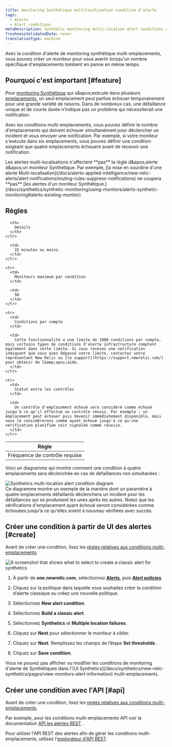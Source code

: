 ```yaml
---
title: monitoring Synthétique multilocalisation condition d'alerte
tags:
  - Alerts
  - Alert conditions
metaDescription: Synthetic monitoring multi-location alert conditions allow you to specify how many location checks must fail before generating a notification.
freshnessValidatedDate: never
translationType: machine
---
```


Avec la condition d'alerte de monitoring synthétique multi-emplacements, vous pouvez créer un moniteur pour vous avertir lorsqu'un nombre spécifique d'emplacements tombent en panne en même temps.

## Pourquoi c'est important [#feature]

Pour [monitoring Synthétique](/docs/synthetics/new-relic-synthetics/getting-started/introduction-new-relic-synthetics) qui s&amp;apos;exécute dans plusieurs [emplacements](/docs/synthetics/new-relic-synthetics/using-monitors/add-edit-monitors#setting-location), un seul emplacement peut parfois échouer temporairement pour une grande variété de raisons. Dans de nombreux cas, une défaillance unique et de courte durée n’indique pas un problème qui nécessiterait une notification.

Avec les conditions multi-emplacements, vous pouvez définir le nombre d'emplacements qui doivent échouer simultanément pour déclencher un incident et vous envoyer une notification. Par exemple, si votre moniteur s'exécute dans six emplacements, vous pouvez définir une condition exigeant que quatre emplacements échouent avant de recevoir une notification.

<Callout variant="important">
  Les alertes multi-localisations n'affectent **pas** la règle d&amp;apos;alerte d&amp;apos;un moniteur Synthétique. Par exemple, [la mise en sourdine d'une alerte Multi-localisation](/docs/alerts-applied-intelligence/new-relic-alerts/alert-notifications/muting-rules-suppress-notifications) ne coupera **pas** [les alertes d'un moniteur Synthétique.](/docs/synthetics/synthetic-monitoring/using-monitors/alerts-synthetic-monitoring#alerts-existing-monitor)
</Callout>

## Règles

<table>
  <thead>
    <tr>
      <th style={{ width: "250px" }}>
        Règle
      </th>

      <th>
        Détails
      </th>
    </tr>
  </thead>

  <tbody>
    <tr>
      <td>
        Fréquence de contrôle requise
      </td>

      <td>
        15 minutes ou moins.
      </td>
    </tr>

    <tr>
      <td>
        Moniteurs maximum par condition
      </td>

      <td>
        50
      </td>
    </tr>

    <tr>
      <td>
        Conditions par compte
      </td>

      <td>
        Cette fonctionnalité a une limite de 1000 conditions par compte, mais certains types de conditions d'alerte infrastructure comptent également dans cette limite. Si vous recevez une notification indiquant que vous avez dépassé votre limite, contactez votre représentant New Relic ou [le support](https://support.newrelic.com/) pour obtenir de l&amp;apos;aide.
      </td>
    </tr>

    <tr>
      <td>
        Statut entre les contrôles
      </td>

      <td>
        Un contrôle d'emplacement échoué sera considéré comme échoué jusqu'à ce qu'il effectue un contrôle réussi. Par exemple : un emplacement peut échouer puis devenir immédiatement disponible, mais nous le considérerons comme ayant échoué jusqu'à ce qu'une vérification planifiée soit signalée comme réussie.
      </td>
    </tr>
  </tbody>
</table>

Voici un diagramme qui montre comment une condition à quatre emplacements sera déclenchée en cas de défaillances non simultanées :

<img title="synthetics-multi-location-alert-diagram.png" alt="Synthetics multi-location alert condition diagram" src="/images/accounts_screenshot-full_synthetics-multi-location-alert-diagram.webp" />

<figcaption>
  Ce diagramme montre un exemple de la manière dont un paramètre à quatre emplacements défaillants déclenchera un incident pour les défaillances qui se produisent les unes après les autres. Notez que les vérifications d'emplacement ayant échoué seront considérées comme échouées jusqu'à ce qu'elles soient à nouveau vérifiées avec succès.
</figcaption>

## Créer une condition à partir de UI des alertes [#create]

Avant de créer une condition, lisez les [règles relatives aux conditions multi-emplacements](#rules).

<img title="Create a classic alert for synthetics" alt="A screenshot that shows what to select to create a classic alert for synthetics" src="/images/alerts_screenshot-crop_synthetics-Alerts.webp" />

1. À partir de <DNT>**one.newrelic.com**</DNT>, sélectionnez [<DNT>**Alerts**</DNT>](https://one.newrelic.com/alerts-ai), puis [<DNT>**Alert policies**</DNT>](https://one.newrelic.com/alerts-ai/condition-builder/policy-list).

2. Cliquez sur la politique dans laquelle vous souhaitez créer la condition d’alerte classique ou créez une nouvelle politique.

3. Sélectionnez <DNT>**New alert condition**</DNT>.

4. Sélectionnez <DNT>**Build a classic alert**</DNT>.

5. Sélectionnez <DNT>**Synthetics**</DNT> et <DNT>**Multiple location failures**</DNT>.

6. Cliquez sur <DNT>**Next**</DNT> pour sélectionner le moniteur à cibler.

7. Cliquez sur <DNT>**Next**</DNT>. Remplissez les champs de l’étape <DNT>**Set thresholds**</DNT> .

8. Cliquez sur <DNT>**Save condition**</DNT>.

<Callout variant="important">
  Vous ne pouvez pas afficher ou modifier les conditions de monitoring d'alerte de Synthétiques dans l'[UI Synthetics](/docs/synthetics/new-relic-synthetics/pages/view-monitors-alert-information) multi-emplacements.
</Callout>

## Créer une condition avec l'API [#api]

Avant de créer une condition, lisez les [règles relatives aux conditions multi-emplacements](#rules).

Par exemple, pour les conditions multi-emplacements API voir la documentation [API les alertes REST](/docs/alerts-applied-intelligence/new-relic-alerts/advanced-alerts/rest-api-alerts/rest-api-calls-alerts/#multilocation-synthetics-conditions) .

Pour utiliser l'API REST des alertes afin de gérer les conditions multi-emplacements, utilisez l'[explorateur d'API REST](https://rpm.newrelic.com/api/explore/alerts_location_failure_conditions/create).